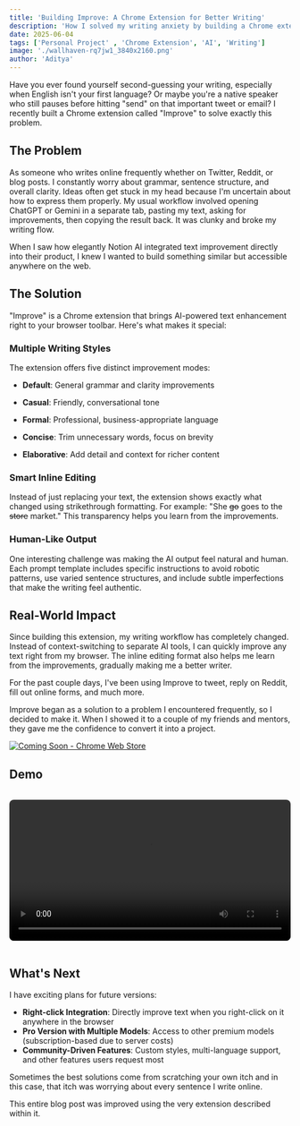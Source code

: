 ```yaml
---
title: 'Building Improve: A Chrome Extension for Better Writing'
description: 'How I solved my writing anxiety by building a Chrome extension that brings AI-powered text enhancement directly to your browser toolbar.'
date: 2025-06-04
tags: ['Personal Project' , 'Chrome Extension', 'AI', 'Writing']
image: './wallhaven-rq7jw1_3840x2160.png'
author: 'Aditya'
---
```



Have you ever found yourself second-guessing your writing, especially when English isn't your first language? Or maybe you're a native speaker who still pauses before hitting "send" on that important tweet or email? I recently built a Chrome extension called "Improve" to solve exactly this problem.

## The Problem

As someone who writes online frequently whether on Twitter, Reddit, or blog posts. I constantly worry about grammar, sentence structure, and overall clarity. Ideas often get stuck in my head because I'm uncertain about how to express them properly. My usual workflow involved opening ChatGPT or Gemini in a separate tab, pasting my text, asking for improvements, then copying the result back. It was clunky and broke my writing flow.

When I saw how elegantly Notion AI integrated text improvement directly into their product, I knew I wanted to build something similar but accessible anywhere on the web.

## The Solution

"Improve" is a Chrome extension that brings AI-powered text enhancement right to your browser toolbar. Here's what makes it special:

### Multiple Writing Styles

The extension offers five distinct improvement modes:

- **Default**: General grammar and clarity improvements

- **Casual**: Friendly, conversational tone

- **Formal**: Professional, business-appropriate language

- **Concise**: Trim unnecessary words, focus on brevity

- **Elaborative**: Add detail and context for richer content

### Smart Inline Editing

Instead of just replacing your text, the extension shows exactly what changed using strikethrough formatting. For example: "She ~~go~~ goes to the ~~store~~ market." This transparency helps you learn from the improvements.

### Human-Like Output

One interesting challenge was making the AI output feel natural and human. Each prompt template includes specific instructions to avoid robotic patterns, use varied sentence structures, and include subtle imperfections that make the writing feel authentic.

## Real-World Impact

Since building this extension, my writing workflow has completely changed. Instead of context-switching to separate AI tools, I can quickly improve any text right from my browser. The inline editing format also helps me learn from the improvements, gradually making me a better writer.

For the past couple days, I've been using Improve to tweet, reply on Reddit, fill out online forms, and much more.

<Callout variant="note"> 
Improve began as a solution to a problem I encountered frequently, so I decided to make it. When I showed it to a couple of my friends and mentors, they gave me the confidence to convert it into a project.
</Callout> 

[![Coming Soon - Chrome Web Store](https://img.shields.io/badge/Coming%20Soon-Chrome%20Web%20Store-4285F4?style=for-the-badge&logo=googlechrome&logoColor=white)](https://chrome.google.com/webstore)

## Demo 

<video controls width="100%" style="border-radius: 8px; margin: 1rem 0;">
  <source src="/static/demo-video.mp4" type="video/mp4" />
  Your browser does not support the video tag.
</video>

## What's Next

I have exciting plans for future versions:

- **Right-click Integration**: Directly improve text when you right-click on it anywhere in the browser
- **Pro Version with Multiple Models**: Access to other premium models (subscription-based due to server costs)
- **Community-Driven Features**: Custom styles, multi-language support, and other features users request most

Sometimes the best solutions come from scratching your own itch and in this case, that itch was worrying about every sentence I write online.

<Callout variant="important">
This entire blog post was improved using the very extension described within it.
</Callout>
